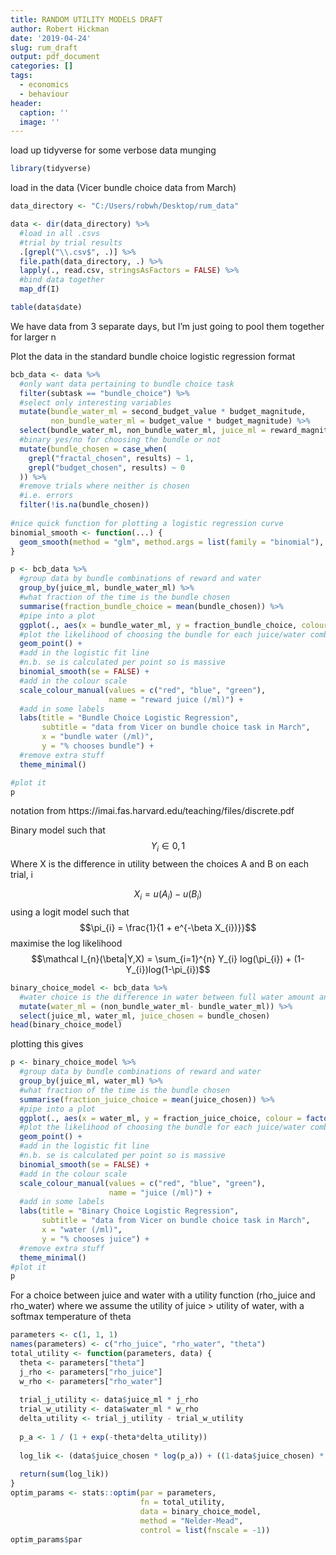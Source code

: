 ```yaml
---
title: RANDOM UTILITY MODELS DRAFT
author: Robert Hickman
date: '2019-04-24'
slug: rum_draft
output: pdf_document
categories: []
tags:
  - economics
  - behaviour
header:
  caption: ''
  image: ''
---
```


load up tidyverse for some verbose data munging

```r
library(tidyverse)
```

load in the data (Vicer bundle choice data from March)
```r
data_directory <- "C:/Users/robwh/Desktop/rum_data"
```

```r
data <- dir(data_directory) %>%
  #load in all .csvs
  #trial by trial results
  .[grepl("\\.csv$", .)] %>%
  file.path(data_directory, .) %>%
  lapply(., read.csv, stringsAsFactors = FALSE) %>%
  #bind data together
  map_df(I)

table(data$date)
```

We have data from 3 separate days, but I'm just going to pool them together for larger n

Plot the data in the standard bundle choice logistic regression format

```r
bcb_data <- data %>%
  #only want data pertaining to bundle choice task
  filter(subtask == "bundle_choice") %>%
  #select only interesting variables
  mutate(bundle_water_ml = second_budget_value * budget_magnitude,
         non_bundle_water_ml = budget_value * budget_magnitude) %>%
  select(bundle_water_ml, non_bundle_water_ml, juice_ml = reward_magnitude, results) %>%
  #binary yes/no for choosing the bundle or not
  mutate(bundle_chosen = case_when(
    grepl("fractal_chosen", results) ~ 1,
    grepl("budget_chosen", results) ~ 0
  )) %>%
  #remove trials where neither is chosen
  #i.e. errors
  filter(!is.na(bundle_chosen))
  
#nice quick function for plotting a logistic regression curve
binomial_smooth <- function(...) {
  geom_smooth(method = "glm", method.args = list(family = "binomial"), ...)
}

p <- bcb_data %>%
  #group data by bundle combinations of reward and water
  group_by(juice_ml, bundle_water_ml) %>%
  #what fraction of the time is the bundle chosen
  summarise(fraction_bundle_choice = mean(bundle_chosen)) %>%
  #pipe into a plot
  ggplot(., aes(x = bundle_water_ml, y = fraction_bundle_choice, colour = factor(juice_ml))) +
  #plot the likelihood of choosing the bundle for each juice/water combination
  geom_point() +
  #add in the logistic fit line
  #n.b. se is calculated per point so is massive
  binomial_smooth(se = FALSE) +
  #add in the colour scale
  scale_colour_manual(values = c("red", "blue", "green"), 
                      name = "reward juice (/ml)") +
  #add in some labels
  labs(title = "Bundle Choice Logistic Regression",
       subtitle = "data from Vicer on bundle choice task in March",
       x = "bundle water (/ml)",
       y = "% chooses bundle") +
  #remove extra stuff
  theme_minimal()

#plot it
p

```

notation from https://imai.fas.harvard.edu/teaching/files/discrete.pdf

Binary model such that
$$Y_{i} \in {0,1}$$
Where X is the difference in utility between the choices A and B on each trial, i

$$X_{i} = u(A_{i}) - u(B_{i})$$
using a logit model such that
$$\pi_{i} = \frac{1}{1 + e^{-\beta X_{i})}}$$
maximise the log likelihood
$$\mathcal l_{n}(\beta|Y,X) = \sum_{i=1}^{n} Y_{i} log(\pi_{i}) + (1-Y_{i})log(1-\pi_{i})$$ 



```r
binary_choice_model <- bcb_data %>%
  #water choice is the difference in water between full water amount and bundle water
  mutate(water_ml = (non_bundle_water_ml- bundle_water_ml)) %>%
  select(juice_ml, water_ml, juice_chosen = bundle_chosen)
head(binary_choice_model)
```
plotting this gives

```r
p <- binary_choice_model %>%
  #group data by bundle combinations of reward and water
  group_by(juice_ml, water_ml) %>%
  #what fraction of the time is the bundle chosen
  summarise(fraction_juice_choice = mean(juice_chosen)) %>%
  #pipe into a plot
  ggplot(., aes(x = water_ml, y = fraction_juice_choice, colour = factor(juice_ml))) +
  #plot the likelihood of choosing the bundle for each juice/water combination
  geom_point() +
  #add in the logistic fit line
  #n.b. se is calculated per point so is massive
  binomial_smooth(se = FALSE) +
  #add in the colour scale
  scale_colour_manual(values = c("red", "blue", "green"), 
                      name = "juice (/ml)") +
  #add in some labels
  labs(title = "Binary Choice Logistic Regression",
       subtitle = "data from Vicer on bundle choice task in March",
       x = "water (/ml)",
       y = "% chooses juice") +
  #remove extra stuff
  theme_minimal()
#plot it
p
```



For a choice between juice and water with a utility function (rho_juice and rho_water) where we assume the utility of juice > utility of water, with a softmax temperature of theta

```r
parameters <- c(1, 1, 1)
names(parameters) <- c("rho_juice", "rho_water", "theta")
total_utility <- function(parameters, data) {
  theta <- parameters["theta"]
  j_rho <- parameters["rho_juice"]
  w_rho <- parameters["rho_water"]
  
  trial_j_utility <- data$juice_ml * j_rho
  trial_w_utility <- data$water_ml * w_rho
  delta_utility <- trial_j_utility - trial_w_utility
  
  p_a <- 1 / (1 + exp(-theta*delta_utility))
  
  log_lik <- (data$juice_chosen * log(p_a)) + ((1-data$juice_chosen) * log(1-p_a))
  
  return(sum(log_lik))
}
optim_params <- stats::optim(par = parameters,
                             fn = total_utility,
                             data = binary_choice_model,
                             method = "Nelder-Mead",
                             control = list(fnscale = -1))
optim_params$par
```
